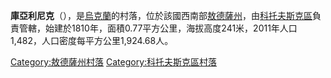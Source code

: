 {{coord|47|43|40|N|29|33|31|E|scale:30000|display=title}}

'''庫亞利尼克'''（{{lang-uk|Куяльник}}），是[[烏克蘭|烏克蘭]]的村落，位於該國西南部[[敖德薩州|敖德薩州]]，由[[科托夫斯克區|科托夫斯克區]]負責管轄，始建於1810年，面積0.77平方公里，海拔高度241米，2011年人口1,482，人口密度每平方公里1,924.68人。

{{DEFAULTSORT:Куяльник}}
[[Category:敖德薩州村落|Category:敖德薩州村落]]
[[Category:科托夫斯克區村落|Category:科托夫斯克區村落]]


{{Odessa-geo-stub}}